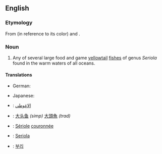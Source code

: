 ==English==

===Etymology===
From {{term|amber}} (in reference to its color) and {{term|jack}}.

===Noun===
{{wikipedia}}
{{en-noun}}

# Any of several large food and game [[yellowtail]] [[fish]]es of genus ''Seriola'' found in the warm waters of all oceans.
====Translations====
{{trans-top|fishes of genus ''Seriola''}}
* German: {{t+|de|Gelbschwanzmakrele|f}}
{{trans-mid}}
* Japanese: {{t|ja|カンパチ|tr=kanpachi|sc=Jpan}}
{{trans-bottom}}
{{checktrans-top}}	
* {{ttbc|Arabic}}: [[الاغوطي]] <!-- translate.google.com / machine translation -->
* {{ttbc|Chinese}}: [[大头鱼]] ''(simp)'' [[大頭魚 ]] ''(trad)'' <!-- translate.google.com / machine translation -->
* {{ttbc|French}}: [[Sériole]] [[couronnée]] <!-- translate.google.com / machine translation -->
{{trans-mid}}
* {{ttbc|Italian}}: [[Seriola]] <!-- translate.google.com / machine translation -->
* {{ttbc|Korean}}: [[부리]] <!-- translate.google.com / machine translation -->
{{trans-bottom}}